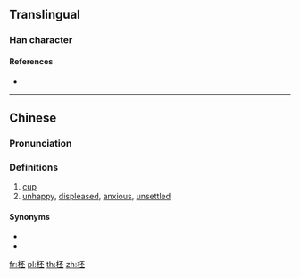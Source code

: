 ==Translingual==

===Han character===
{{Han char|rn=75|rad=木|as=05|sn=9|four=41919|canj=DMFM|ids=⿰木丕}}

====References====
* {{Han ref|kx=0521.110|dkj=14669|hdz=21180.010|uh=67F8|ud=26616|bh=CF42|bd=53058}}

----

==Chinese==
{{zh-forms}}

===Pronunciation===
{{zh-pron
|m=pēi
|c=pui1
|mc=
|oc=
|ma=
|cat=n,a
}}

===Definitions===
# [[cup]]
# [[unhappy]], [[displeased]], [[anxious]], [[unsettled]]

====Synonyms====
* {{l|zh|杯}}
* {{l|zh|桮}}

[[fr:柸]]
[[pl:柸]]
[[th:柸]]
[[zh:柸]]